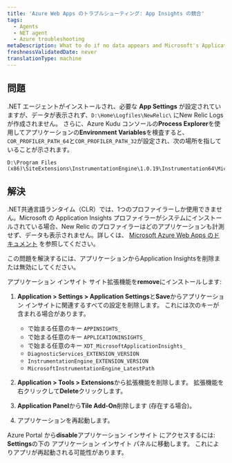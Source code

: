 ```yaml
---
title: 'Azure Web Apps のトラブルシューティング: App Insights の競合'
tags:
  - Agents
  - NET agent
  - Azure troubleshooting
metaDescription: What to do if no data appears and Microsoft's Application Insights profiler is preventing the New Relic .NET profiler from instrumenting your app.
freshnessValidatedDate: never
translationType: machine
---
```


## 問題

.NET エージェントがインストールされ、必要な <DNT>**App Settings**</DNT> が設定されていますが、データが表示されず、`D:\Home\Logfiles\NewRelic\` にNew Relic Logsが作成されません。 さらに、Azure Kudu コンソールの<DNT>**Process Explorer**</DNT>を使用してアプリケーションの<DNT>**Environment Variables**</DNT>を検査すると、 `COR_PROFILER_PATH_64`と`COR_PROFILER_PATH_32`が設定され、次の場所を指していることが示されます。

```
D:\Program Files (x86)\SiteExtensions\InstrumentationEngine\1.0.19\Instrumentation64\MicrosoftInstrumentationEngine_x64.dll
```

## 解決

.NET共通言語ランタイム（CLR）では、1つのプロファイラーしか使用できません。Microsoft の Application Insights プロファイラーがシステムにインストールされている場合、New Relic のプロファイラーはどのアプリケーションも計測せず、データも表示されません。詳しくは、 [Microsoft Azure Web Apps のドキュメント](https://docs.microsoft.com/en-us/azure/azure-monitor/app/azure-web-apps) を参照してください。

この問題を解決するには、アプリケーションからApplication Insightsを削除または無効にしてください。

アプリケーション インサイト サイト拡張機能を<DNT>**remove**</DNT>にインストールします:

1. <DNT>**Application &gt; Settings &gt; Application Settings**</DNT>と<DNT>**Save**</DNT>からアプリケーション インサイトに関連するすべての設定を削除します。 これには次のキーが含まれる場合があります。

   * で始まる任意のキー `APPINSIGHTS_`
   * で始まる任意のキー `APPLICATIONINSIGHTS_`
   * で始まる任意のキー `XDT_MicrosoftApplicationInsights_`
   * `DiagnosticServices_EXTENSION_VERSION`
   * `InstrumentationEngine_EXTENSION_VERSION`
   * `MicrosoftInstrumentationEngine_LatestPath`

2. <DNT>**Application &gt; Tools &gt; Extensions**</DNT>から拡張機能を削除します。 拡張機能を右クリックして<DNT>**Delete**</DNT>クリックします。

3. <DNT>**Application Panel**</DNT>から<DNT>**Tile Add-On**</DNT>削除します (存在する場合)。

4. アプリケーションを再起動します。

Azure Portal から<DNT>**disable**</DNT>アプリケーション インサイト にアクセスするには: <DNT>**Settings**</DNT>の下の アプリケーション インサイト パネルに移動します。 これによりアプリが再起動される可能性があります。